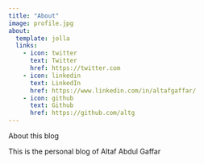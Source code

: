 ```yaml
---
title: "About"
image: profile.jpg
about:
  template: jolla
  links:
    - icon: twitter
      text: Twitter
      href: https://twitter.com
    - icon: linkedin
      text: LinkedIn
      href: https://www.linkedin.com/in/altafgaffar/
    - icon: github
      text: Github
      href: https://github.com/altg
---
```


About this blog

This is the personal blog of Altaf Abdul Gaffar